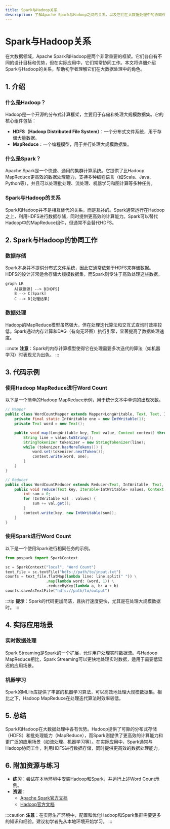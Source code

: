 ```yaml
---
title: Spark与Hadoop关系
description: 了解Apache Spark与Hadoop之间的关系，以及它们在大数据处理中的协同作用。本文适合初学者，将逐步讲解两者的区别与联系，并提供实际案例和代码示例。
---
```


# Spark与Hadoop关系

在大数据领域，Apache Spark和Hadoop是两个非常重要的框架。它们各自有不同的设计目标和优势，但在实际应用中，它们常常协同工作。本文将详细介绍Spark与Hadoop的关系，帮助初学者理解它们在大数据处理中的角色。

## 1. 介绍

### 什么是Hadoop？
Hadoop是一个开源的分布式计算框架，主要用于存储和处理大规模数据集。它的核心组件包括：
- **HDFS（Hadoop Distributed File System）**：一个分布式文件系统，用于存储大量数据。
- **MapReduce**：一个编程模型，用于并行处理大规模数据集。

### 什么是Spark？
Apache Spark是一个快速、通用的集群计算系统。它提供了比Hadoop MapReduce更高效的数据处理能力，支持多种编程语言（如Scala、Java、Python等），并且可以处理批处理、流处理、机器学习和图计算等多种任务。

### Spark与Hadoop的关系
Spark和Hadoop并不是相互替代的关系，而是互补的。Spark通常运行在Hadoop之上，利用HDFS进行数据存储，同时提供更高效的计算能力。Spark可以替代Hadoop中的MapReduce组件，但通常不会替代HDFS。

## 2. Spark与Hadoop的协同工作

### 数据存储
Spark本身并不提供分布式文件系统，因此它通常依赖于HDFS来存储数据。HDFS的设计非常适合存储大规模数据集，而Spark则专注于高效处理这些数据。

```mermaid
graph LR
    A[数据源] --> B[HDFS]
    B --> C[Spark]
    C --> D[处理结果]
```

### 数据处理
Hadoop的MapReduce模型虽然强大，但在处理迭代算法和交互式查询时效率较低。Spark通过内存计算和DAG（有向无环图）执行引擎，显著提高了数据处理速度。

:::note
**注意**：Spark的内存计算模型使得它在处理需要多次迭代的算法（如机器学习）时表现尤为出色。
:::

## 3. 代码示例

### 使用Hadoop MapReduce进行Word Count
以下是一个简单的Hadoop MapReduce示例，用于统计文本中单词的出现次数。

```java
// Mapper
public class WordCountMapper extends Mapper<LongWritable, Text, Text, IntWritable> {
    private final static IntWritable one = new IntWritable(1);
    private Text word = new Text();

    public void map(LongWritable key, Text value, Context context) throws IOException, InterruptedException {
        String line = value.toString();
        StringTokenizer tokenizer = new StringTokenizer(line);
        while (tokenizer.hasMoreTokens()) {
            word.set(tokenizer.nextToken());
            context.write(word, one);
        }
    }
}

// Reducer
public class WordCountReducer extends Reducer<Text, IntWritable, Text, IntWritable> {
    public void reduce(Text key, Iterable<IntWritable> values, Context context) throws IOException, InterruptedException {
        int sum = 0;
        for (IntWritable val : values) {
            sum += val.get();
        }
        context.write(key, new IntWritable(sum));
    }
}
```

### 使用Spark进行Word Count
以下是一个使用Spark进行相同任务的示例。

```python
from pyspark import SparkContext

sc = SparkContext("local", "Word Count")
text_file = sc.textFile("hdfs://path/to/input.txt")
counts = text_file.flatMap(lambda line: line.split(" ")) \
                  .map(lambda word: (word, 1)) \
                  .reduceByKey(lambda a, b: a + b)
counts.saveAsTextFile("hdfs://path/to/output")
```

:::tip
**提示**：Spark的代码更加简洁，且执行速度更快，尤其是在处理大规模数据时。
:::

## 4. 实际应用场景

### 实时数据处理
Spark Streaming是Spark的一个扩展，允许用户处理实时数据流。与Hadoop MapReduce相比，Spark Streaming可以更快地处理实时数据，适用于需要低延迟的应用场景。

### 机器学习
Spark的MLlib库提供了丰富的机器学习算法，可以高效地处理大规模数据集。相比之下，Hadoop MapReduce在处理迭代算法时效率较低。

## 5. 总结

Spark和Hadoop在大数据处理中各有优势。Hadoop提供了可靠的分布式存储（HDFS）和批处理能力（MapReduce），而Spark则提供了更高效的计算能力和更广泛的应用场景（如流处理、机器学习等）。在实际应用中，Spark通常与Hadoop协同工作，利用HDFS进行数据存储，同时提供更高效的数据处理能力。

## 6. 附加资源与练习

- **练习**：尝试在本地环境中安装Hadoop和Spark，并运行上述Word Count示例。
- **资源**：
  - [Apache Spark官方文档](https://spark.apache.org/docs/latest/)
  - [Hadoop官方文档](https://hadoop.apache.org/docs/current/)

:::caution
**注意**：在实际生产环境中，配置和优化Hadoop和Spark集群需要更多的知识和经验。建议初学者先从本地环境开始学习。
:::